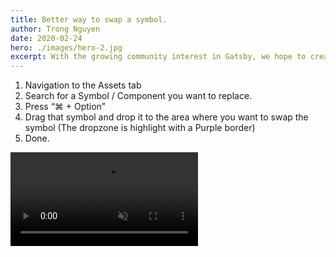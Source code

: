 ```yaml
---
title: Better way to swap a symbol.
author: Trong Nguyen
date: 2020-02-24
hero: ./images/hero-2.jpg
excerpt: With the growing community interest in Gatsby, we hope to create more resources that make it easier for anyone to grasp the power of this incredible tool.
---
```


<div class="Grid Col2">

1. Navigation to the Assets tab
2. Search for a Symbol / Component you want to replace.
3. Press “⌘ + Option”
4. Drag that symbol and drop it to the area where you want to swap the symbol (The dropzone is highlight with a Purple border)
5. Done.

<div class="video">
  <video autoplay loop muted playsinline src="https://video.twimg.com/ext_tw_video/1183844427590242304/pu/vid/1280x720/SSxX5n9iv4HAOevj.mp4"></video>
</div>
</div>